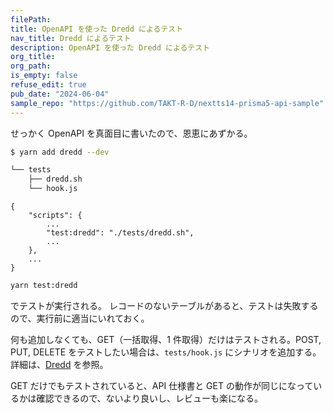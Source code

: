 ```yaml
---
filePath:
title: OpenAPI を使った Dredd によるテスト
nav_title: Dredd によるテスト
description: OpenAPI を使った Dredd によるテスト
org_title:
org_path:
is_empty: false
refuse_edit: true
pub_date: "2024-06-04"
sample_repo: "https://github.com/TAKT-R-D/nextts14-prisma5-api-sample"
---
```


せっかく OpenAPI を真面目に書いたので、恩恵にあずかる。

```bash
$ yarn add dredd --dev
```

```bash
└── tests
    ├── dredd.sh
    └── hook.js
```

```json:package.JSON
{
    "scripts": {
        ...
        "test:dredd": "./tests/dredd.sh",
        ...
    },
    ...
}
```

```zsh
yarn test:dredd
```

でテストが実行される。
レコードのないテーブルがあると、テストは失敗するので、実行前に適当にいれておく。

何も追加しなくても、GET（一括取得、1 件取得）だけはテストされる。POST, PUT, DELETE をテストしたい場合は、`tests/hook.js` にシナリオを追加する。詳細は、[Dredd](https://dredd.org/en/latest/) を参照。

GET だけでもテストされていると、API 仕様書と GET の動作が同じになっているかは確認できるので、ないより良いし、レビューも楽になる。
